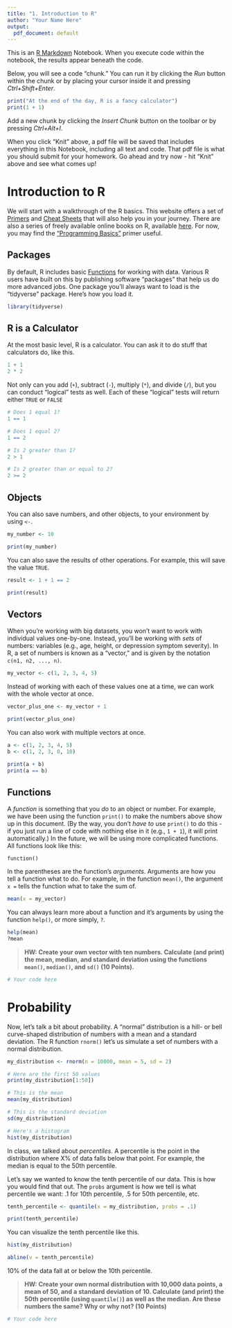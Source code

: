```yaml
---
title: "1. Introduction to R"
author: "Your Name Here"
output:
  pdf_document: default
---
```


This is an [R Markdown](http://rmarkdown.rstudio.com) Notebook. When you execute code within the notebook, the results appear beneath the code.

Below, you will see a code "chunk." You can run it by clicking the *Run* button within the chunk or by placing your cursor inside it and pressing *Ctrl+Shift+Enter*.

```r
print("At the end of the day, R is a fancy calculator")
print(1 + 1)
```

Add a new chunk by clicking the *Insert Chunk* button on the toolbar or by pressing *Ctrl+Alt+I*.

When you click "Knit" above, a pdf file will be saved that includes everything in this Notebook, including all text and code. That pdf file is what you should submit for your homework. Go ahead and try now - hit "Knit" above and see what comes up!

# Introduction to R

We will start with a walkthrough of the R basics. This website offers a set of [Primers](https://posit.cloud/learn/primers) and [Cheat Sheets](https://posit.cloud/learn/cheat-sheets) that will also help you in your journey. There are also a series of freely available online books on R, available [here](https://bookdown.org/). For now, you may find the ["Programming Basics"](https://posit.cloud/learn/primers/1.2) primer useful.

## Packages

By default, R includes basic [Functions](https://posit.cloud/learn/primers/1.2) for working with data. Various R users have built on this by publishing software "packages" that help us do more advanced jobs. One package you'll always want to load is the "tidyverse" package. Here's how you load it.

```r
library(tidyverse)
```

## R is a Calculator

At the most basic level, R is a calculator. You can ask it to do stuff that calculators do, like this.

```r
1 + 1
2 * 2
```

Not only can you add (`+`), subtract (`-`), multiply (`*`), and divide (`/`), but you can conduct "logical" tests as well. Each of these "logical" tests will return either `TRUE` or `FALSE`

```r
# Does 1 equal 1?
1 == 1

# Does 1 equal 2?
1 == 2

# Is 2 greater than 1?
2 > 1

# Is 2 greater than or equal to 2?
2 >= 2
```

## Objects

You can also save numbers, and other objects, to your environment by using `<-`. 

```r
my_number <- 10

print(my_number)
```

You can also save the results of other operations. For example, this will save the value `TRUE`.

```r
result <- 1 + 1 == 2

print(result)
```

## Vectors

When you're working with big datasets, you won't want to work with individual values one-by-one. Instead, you'll be working with _sets_ of numbers: variables (e.g., age, height, or depression symptom severity). In R, a set of numbers is known as a "vector," and is given by the notation `c(n1, n2, ..., n)`.

```r
my_vector <- c(1, 2, 3, 4, 5)
```

Instead of working with each of these values one at a time, we can work with the whole vector at once.

```r
vector_plus_one <- my_vector + 1

print(vector_plus_one)
```

You can also work with multiple vectors at once.

```r
a <- c(1, 2, 3, 4, 5)
b <- c(1, 2, 3, 0, 10)

print(a + b)
print(a == b)
```

## Functions

A _function_ is something that you _do_ to an object or number. For example, we have been using the function `print()` to make the numbers above show up in this document. (By the way, you don't _have to_ use `print()` to do this - if you just run a line of code with nothing else in it (e.g., `1 + 1`), it will print automatically.) In the future, we will be using more complicated functions. All functions look like this:

`function()`

In the parentheses are the function's _arguments_. Arguments are how you tell a function what to do. For example, in the function `mean()`, the argument `x = ` tells the function what to take the sum of. 

```r
mean(x = my_vector)
```

You can always learn more about a function and it's arguments by using the function `help()`, or more simply, `?`.

```r
help(mean)
?mean
```

> **HW: Create your own vector with ten numbers. Calculate (and print) the mean, median, and standard deviation using the functions `mean()`, `median()`, and `sd()` (10 Points).**

```r
# Your code here

```

# Probability

Now, let's talk a bit about probability. A "normal" distribution is a hill- or bell curve-shaped distribution of numbers with a mean and a standard deviation. The R function `rnorm()` let's us simulate a set of numbers with a normal distribution.

```r
my_distribution <- rnorm(n = 10000, mean = 5, sd = 2)

# Here are the first 50 values
print(my_distribution[1:50])

# This is the mean
mean(my_distribution)

# This is the standard deviation
sd(my_distribution)

# Here's a histogram
hist(my_distribution)
```

In class, we talked about _percentiles_. A percentile is the point in the distribution where X% of data falls below that point. For example, the median is equal to the 50th percentile. 

Let's say we wanted to know the tenth percentile of our data. This is how you would find that out. The `probs` argument is how we tell is what percentile we want: .1 for 10th percentile, .5 for 50th percentile, etc.

```r
tenth_percentile <- quantile(x = my_distribution, probs = .1)

print(tenth_percentile)
```

You can visualize the tenth percentile like this.

```r
hist(my_distribution)

abline(v = tenth_percentile)
```

10% of the data fall at or below the 10th percentile. 

> **HW: Create your own normal distribution with 10,000 data points, a mean of 50, and a standard deviation of 10. Calculate (and print) the 50th percentile (using `quantile()`) as well as the median. Are these numbers the same? Why or why not? (10 Points)**

```r
# Your code here

```